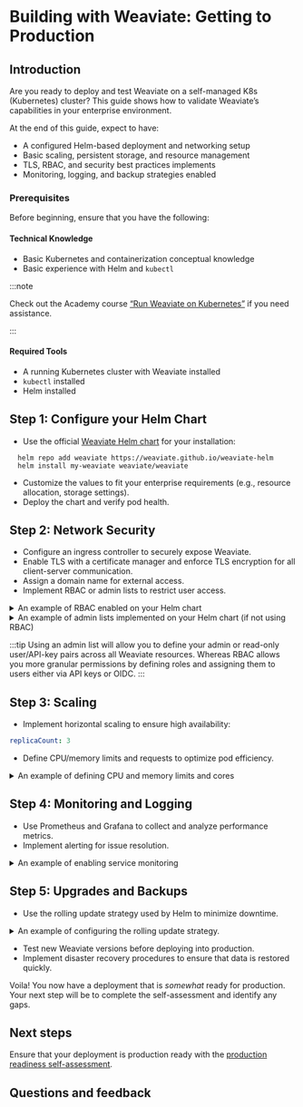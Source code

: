 # Building with Weaviate: Getting to Production

## Introduction

Are you ready to deploy and test Weaviate on a self-managed K8s (Kubernetes) cluster? This guide shows how to validate Weaviate’s capabilities in your enterprise environment.  

At the end of this guide, expect to have:

- A configured Helm-based deployment and networking setup
- Basic scaling, persistent storage, and resource management
- TLS, RBAC, and security best practices implements
- Monitoring, logging, and backup strategies enabled

### Prerequisites

Before beginning, ensure that you have the following:

#### Technical Knowledge

- Basic Kubernetes and containerization conceptual knowledge
- Basic experience with Helm and `kubectl`

:::note

Check out the Academy course [“Run Weaviate on Kubernetes”](https://weaviate.io/developers/academy/deployment/k8s) if you need assistance. 

:::

#### Required Tools

- A running Kubernetes cluster with Weaviate installed
- `kubectl` installed
- Helm installed

## Step 1: Configure your Helm Chart

- Use the official [Weaviate Helm chart](https://github.com/weaviate/weaviate-helm) for your installation:
 
```
  helm repo add weaviate https://weaviate.github.io/weaviate-helm
  helm install my-weaviate weaviate/weaviate
```

- Customize the values to fit your enterprise requirements (e.g., resource allocation, storage settings).
- Deploy the chart and verify pod health.

## Step 2: Network Security

- Configure an ingress controller to securely expose Weaviate.
- Enable TLS with a certificate manager and enforce TLS encryption for all client-server communication.
- Assign a domain name for external access.
- Implement RBAC or admin lists to restrict user access.

<details>
  <summary> An example of RBAC enabled on your Helm chart </summary>

```yaml
  authorization:
  rbac:
    enabled: true
     root_users:
    - admin_user1
    - admin_user2
```
</details>

<details>
<summary> An example of admin lists implemented on your Helm chart (if not using RBAC)</summary>

```yaml
  admin_list:
    enabled: true
    users:
    - admin_user1
    - admin_user2
    - api-key-user-admin
    read_only_users:
    - readonly_user1
    - readonly_user2
    - api-key-user-readOnly
```
[Admin List Configuration](docs/deploy/config-guides/authorization.md#admin-list-kubernetes)

</details>

:::tip
Using an admin list will allow you to define your admin or read-only user/API-key pairs across all Weaviate resources. Whereas RBAC allows you more granular permissions by defining roles and assigning them to users either via API keys or OIDC.
:::

## Step 3: Scaling

- Implement horizontal scaling to ensure high availability:

```yaml
replicaCount: 3
```

- Define CPU/memory limits and requests to optimize pod efficiency.

<details>
<summary> An example of defining CPU and memory limits and cores </summary>

```yaml
resources:
  requests:
    cpu: "500m"
    memory: "1Gi"
  limits:
    cpu: "2"
    memory: "4Gi"
```
</details>

## Step 4: Monitoring and Logging

- Use Prometheus and Grafana to collect and analyze performance metrics. 
- Implement alerting for issue resolution.

<details>
<summary> An example of enabling service monitoring </summary>

```yaml
serviceMonitor:
  enabled: true
  interval: 30s
  scrapeTimeout: 10s
```
</details>


## Step 5: Upgrades and Backups

- Use the rolling update strategy used by Helm to minimize downtime.

<details>
<summary> An example of configuring the rolling update strategy.</summary>

```yaml
updateStrategy:
  type: RollingUpdate
  rollingUpdate:
    maxSurge: 1
    maxUnavailable: 0
```
</details>

- Test new Weaviate versions before deploying into production.
- Implement disaster recovery procedures to ensure that data is restored quickly.


Voila! You now have a deployment that is *somewhat* ready for production. Your next step will be to complete the self-assessment and identify any gaps. 

## Next steps

Ensure that your deployment is production ready with the [production readiness self-assessment](./production-readiness.md).

## Questions and feedback


<DocsFeedback/>
